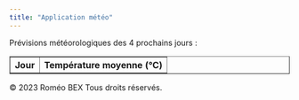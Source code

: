 ```yaml
---
title: "Application météo"
---
```


Prévisions météorologiques des 4 prochains jours : 

```{=html}
<!DOCTYPE html>
<html>
<head>
    <title>Prévisions de température</title>
</head>
<body>
    <table border="1">
        <tr>
            <th><strong>Jour</strong></th>
            <th><strong>Température moyenne (°C)</strong></th>
        </tr>
        <!-- Les données seront remplies ici par JavaScript -->
    </table>

    <script>
        // Fonction pour obtenir le nom du jour de la semaine en fonction de la date
        function getDayName(day) {
            const days = ["Dimanche", "Lundi", "Mardi", "Mercredi", "Jeudi", "Vendredi", "Samedi"];
            return days[day];
        }

        // Fonction pour faire une requête à l'API
        function fetchWeatherData() {
            const apiUrl = "https://api.open-meteo.com/v1/meteofrance?latitude=43.6109&longitude=3.8763&hourly=temperature_2m";

            fetch(apiUrl)
                .then(response => response.json())
                .then(data => {
                    // Récupérer les données de température pour les 4 prochains jours
                    const temperatureData = data.hourly.temperature_2m.slice(0, 4);

                    // Sélectionner le tableau HTML
                    const table = document.querySelector("table");

                    // Obtenir le jour actuel
                    const currentDate = new Date();
                    const currentDay = currentDate.getDay();

                    // Boucler à travers les données et les ajouter au tableau
                    for (let i = 0; i < temperatureData.length; i++) {
                        const row = table.insertRow(-1);
                        const dayCell = row.insertCell(0);
                        const tempCell = row.insertCell(1);

                        // Calculer le jour de la semaine en fonction du jour actuel
                        const dayIndex = (currentDay + i) % 7;
                        const dayName = getDayName(dayIndex);

                        dayCell.innerHTML = dayName;
                        tempCell.innerHTML = `${temperatureData[i]}°C`;
                    }
                })
                .catch(error => console.error("Erreur lors de la récupération des données : " + error));
        }

        // Appeler la fonction pour récupérer les données
        fetchWeatherData();
    </script>

    <footer>
        <p>&copy; 2023 Roméo BEX Tous droits réservés.</p>
    </footer>
</body>

</html>

``` 